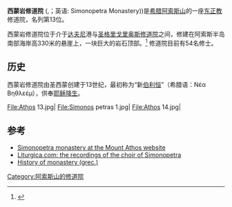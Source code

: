 {{Infobox monastery
| name                 = 西蒙岩修道院
| native_name          = Σιμωνόπετρα
| native_name_lang     = el
| image                = Simonopetra Aug2006.jpg
| order                = [[君士坦丁堡普世牧首|君士坦丁堡普世牧首]]
| established          = 13世纪 
| dedication           = 耶稣降生
| founder              = 圣西蒙
| location             = [[希腊|希腊]][[阿索斯山|阿索斯山]]
| coord                = {{coord|40.189722|24.245556|type:landmark|format=dms|display=inline,title}} 
| public_access        = 仅男子
}}
'''西蒙岩修道院''' ({{lang-el|Σιμωνόπετρα}},{{lang-el|Μονή Σίμωνος Πέτρας}}；英语: Simonopetra Monastery))是[[希腊|希腊]][[阿索斯山|阿索斯山]]的一座[[东正教|东正教]]修道院，名列第13位。

西蒙岩修道院位于介于[[达夫尼|达夫尼]]港与[[圣格里戈里奥斯修道院|圣格里戈里奥斯修道院]]之间，修建在阿索斯半岛南部海岸高330米的悬崖上，一块巨大的岩石顶部。<ref name="athosgrweb">{{Cite web |url=http://www.mountathos.gr/active~mode~en%7Be2df7881-1e72-47d8-9ff6-05698b61f327%7DView.html |title=mountathos.gr |access-date=2017-04-06 |archive-date=2007-01-08 |archive-url=https://web.archive.org/web/20070108012919/http://www.mountathos.gr/active~mode~en%7Be2df7881-1e72-47d8-9ff6-05698b61f327%7DView.html |dead-url=no }}</ref> 修道院目前有54名修士。

==历史==
西蒙岩修道院由圣西蒙创建于13世纪，最初称为“新[[伯利恒|伯利恒]]”（希腊语：Νέα Βηθλεέμ），供奉[[耶稣降生|耶稣降生]]。

<gallery>
File:Athos 13.jpg|
File:Simonos petras 1.jpg|
File:Athos 14.jpg|
</gallery>

==参考==
{{reflist}}
* [https://web.archive.org/web/20160430133240/http://www.mountathos.gr/Active.aspx?mode=en%7Be2df7881-1e72-47d8-9ff6-05698b61f327%7DView Simonopetra monastery at the Mount Athos website]
* [https://web.archive.org/web/20061103003713/http://www.liturgica.com/cart/results.jsp?type=music&nextRecording=15&hostname=null Liturgica.com: the recordings of the choir of Simonopetra]
* [https://web.archive.org/web/20080615140214/http://www.athonite.gr/athos/simonopetra.htm History of monastery (grec.)]
{{阿索斯山诸修道院}}
[[Category:阿索斯山的修道院|Category:阿索斯山的修道院]]